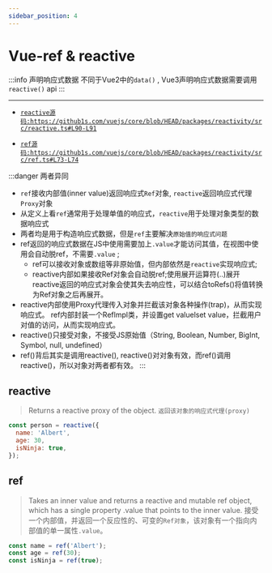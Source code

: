 ```yaml
---
sidebar_position: 4
---
```


# Vue-ref & reactive
:::info 声明响应式数据
不同于Vue2中的`data()` , Vue3声明响应式数据需要调用 `reactive()` api
:::

---

- [`reactive源码:https://github1s.com/vuejs/core/blob/HEAD/packages/reactivity/src/reactive.ts#L90-L91`](https://github1s.com/vuejs/core/blob/HEAD/packages/reactivity/src/reactive.ts#L90-L91)

- [`ref源码:https://github1s.com/vuejs/core/blob/HEAD/packages/reactivity/src/ref.ts#L73-L74`](https://github1s.com/vuejs/core/blob/HEAD/packages/reactivity/src/ref.ts#L73-L74)


:::danger 两者异同
- `ref`接收内部值(inner value)返回响应式`Ref`对象, `reactive`返回响应式代理`Proxy`对象
- 从定义上看`ref`通常用于处理单值的响应式，`reactive`用于处理对象类型的数据响应式
- 两者均是用于构造响应式数据，但是`ref`主要解决`原始值的响应式问题`
- ref返回的响应式数据在JS中使用需要加上`.value`才能访问其值，在视图中使用会自动脱ref，不需要`.value` ;
  - ref可以接收对象或数组等非原始值，但内部依然是`reactive`实现响应式;
  - reactive内部如果接收Ref对象会自动脱ref;使用展开运算符(..)展开reactive返回的响应式对象会使其失去响应性，可以结合toRefs()将值转换为Ref对象之后再展开。
- reactive内部使用Proxy代理传入对象并拦截该对象各种操作(trap)，从而实现响应式。
ref内部封装一个Reflmpl类，并设置get valuelset value，拦截用户对值的访问，从而实现响应式。
- reactive()只接受对象，不接受JS原始值（String, Boolean, Number, BigInt, Symbol, null, undefined）
- ref()背后其实是调用reactive(), reactive()对对象有效，而ref()调用reactive()，所以对象对两者都有效。
:::

## reactive
> Returns a reactive proxy of the object.
> `返回该对象的响应式代理(proxy)`

```js
const person = reactive({
  name: 'Albert',
  age: 30,
  isNinja: true,
});
```


## ref
> Takes an inner value and returns a reactive and mutable ref object, which has a single property .value that points to the inner value.
> 接受一个内部值，并返回一个反应性的、可变的`Ref对象`，该对象有一个指向内部值的单一属性`.value`。

```js
const name = ref('Albert');
const age = ref(30);
const isNinja = ref(true);
```
